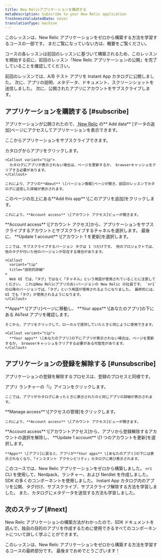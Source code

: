 ```yaml
---
title: New Relicアプリケーションを購読する
metaDescription: Subscribe to your New Relic application
freshnessValidatedDate: never
translationType: machine
---
```


<Callout variant="course">
  このレッスンは、New Relic アプリケーションをゼロから構築する方法を学習するコースの一部です。 まだご覧になっていない方は、概要をご覧ください。

  コースの各レッスンは前回のレッスンに基づいて構築されるため、このレッスンを開始する前に、前回のレッスン「New Relic アプリケーションの公開」を完了していることを確認してください。
</Callout>

前回のレッスンでは、A/B テスト アプリを Instant App カタログに公開しました。 次に、アプリの説明、メタデータ、ドキュメント、スクリーンショットを送信しました。 次に、公開されたアプリにアカウントをサブスクライブします。

## アプリケーションを購読する [#subscribe]

アプリケーションが公開されたので、[ New Relic](https://one.newrelic.com) の** Add data** \[データの追加]ページにアクセスしてアプリケーションを表示できます。

ここからアプリケーションをサブスクライブできます。

<Steps>
  <Step>
    カタログからアプリをクリックします。

    <Callout variant="tip">
      カタログにアプリが表示されない場合は、ページを更新するか、 browserキャッシュをクリアする必要があります。
    </Callout>

    これにより、アプリの**About** \[バージョン情報]ページが開き、前回のレッスンでカタログに送信した詳細が表示されます。
  </Step>

  <Step>
    このページの左上にある**Add this app** \[このアプリを追加]をクリックします。

    これにより、**Account access** \[アカウント アクセス]ビューが開きます。
  </Step>

  <Step>
    **Account access** \[アカウント アクセス]から、アプリケーションをサブスクライブするアカウントとサブスクライブするチャネルを選択します。 最後に、 **Update 1 account** \[アカウント 1 を更新]を選択します。

    ここでは、サブスクライブするバージョン タグは 1 つだけです。 他のプロジェクトでは、他のタグが付いた他のバージョンが存在する場合があります。

    <Callout
      variant="tip"
      title="技術的詳細"
    >
      Web UI では、「タグ」ではなく「チャネル」という用語が使用されていることに注意してください。 これはNew Relicアプリの古いバージョンの New Relic の社員です。 `nr1`の以降のバージョンでは、「タグ」という用語が使用されるようになりました。 最終的には、UI でも「タグ」が使用されるようになります。
    </Callout>
  </Step>

  <Step>
    **Apps** \[アプリ]ページに移動し、 **Your apps** \[あなたのアプリ]の下にある AbTest アプリを確認します。

    そこから、アプリをクリックして、ローカルで提供していたときと同じように使用できます。

    <Callout variant="tip">
      **Your apps** \[あなたのアプリ]の下にアプリが表示されない場合は、ページを更新するか、 browserキャッシュをクリアする必要がある可能性があります。
    </Callout>
  </Step>
</Steps>

## アプリケーションの登録を解除する [#unsubscribe]

アプリケーションの登録を解除するプロセスは、登録のプロセスと同様です。

<Steps>
  <Step>
    アプリ ランチャーの「i」アイコンをクリックします。

    ここでは、アプリがカタログにあったときに表示されたのと同じアプリの詳細が表示されます。
  </Step>

  <Step>
    **Manage access** \[アクセスの管理]をクリックします。

    これにより、**Account access** \[アカウント アクセス]ビューが開きます。
  </Step>

  <Step>
    **Account access** \[アカウントアクセス]から、アプリから登録解除するアカウントの選択を解除し、 **Update 1 account** \[1 つのアカウントを更新]を選択します。

    **Apps** \[アプリ]に戻ると、アプリが**Your apps** \[あなたのアプリ]の下には表示されなくなり、「インスタント アクセシビリティ」カタログに再び表示されます。
  </Step>
</Steps>

このコースでは、New Relic アプリケーションをゼロから構築しました。 `nr1` CLI を使用して、Nerdpack、ランチャー、および Nerdlet を作成しました。 SDK の多くのコンポーネントを使用しました。 Instant App カタログ内のアプリを公開、タグ付け、サブスクライブ、サブスクライブ解除する方法を学習しました。 また、カタログにメタデータを送信する方法も学習しました。

## 次のステップ [#next]

New Relic アプリケーションの構築方法がわかったので、SDK ドキュメントを読んで、独自の目的のアプリを作成するために使用できるすべてのコンポーネントについて詳しく学ぶことができます。

<Callout variant="tip">
  このレッスンは、New Relic アプリケーションをゼロから構築する方法を学習するコースの最終部分です。 最後までおめでとうございます！
</Callout>